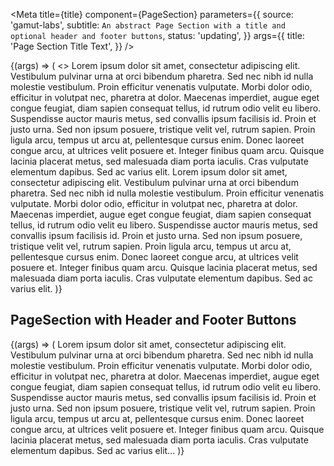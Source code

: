 

<Meta
  title={title}
  component={PageSection}
  parameters={{
    source: 'gamut-labs',
    subtitle: `An abstract Page Section with a title and optional header and footer buttons`,
    status: 'updating',
  }}
  args={{
    title: 'Page Section Title Text',
  }}
/>

<Canvas>
  <Story name="PageSection">
    {(args) => (
      <>
        <PageSection {...args}>
          Lorem ipsum dolor sit amet, consectetur adipiscing elit. Vestibulum
          pulvinar urna at orci bibendum pharetra. Sed nec nibh id nulla
          molestie vestibulum. Proin efficitur venenatis vulputate. Morbi dolor
          odio, efficitur in volutpat nec, pharetra at dolor. Maecenas
          imperdiet, augue eget congue feugiat, diam sapien consequat tellus, id
          rutrum odio velit eu libero. Suspendisse auctor mauris metus, sed
          convallis ipsum facilisis id. Proin et justo urna. Sed non ipsum
          posuere, tristique velit vel, rutrum sapien. Proin ligula arcu, tempus
          ut arcu at, pellentesque cursus enim. Donec laoreet congue arcu, at
          ultrices velit posuere et. Integer finibus quam arcu. Quisque lacinia
          placerat metus, sed malesuada diam porta iaculis. Cras vulputate
          elementum dapibus. Sed ac varius elit.
        </PageSection>
        <PageSection {...args}>
          Lorem ipsum dolor sit amet, consectetur adipiscing elit. Vestibulum
          pulvinar urna at orci bibendum pharetra. Sed nec nibh id nulla
          molestie vestibulum. Proin efficitur venenatis vulputate. Morbi dolor
          odio, efficitur in volutpat nec, pharetra at dolor. Maecenas
          imperdiet, augue eget congue feugiat, diam sapien consequat tellus, id
          rutrum odio velit eu libero. Suspendisse auctor mauris metus, sed
          convallis ipsum facilisis id. Proin et justo urna. Sed non ipsum
          posuere, tristique velit vel, rutrum sapien. Proin ligula arcu, tempus
          ut arcu at, pellentesque cursus enim. Donec laoreet congue arcu, at
          ultrices velit posuere et. Integer finibus quam arcu. Quisque lacinia
          placerat metus, sed malesuada diam porta iaculis. Cras vulputate
          elementum dapibus. Sed ac varius elit.
        </PageSection>
      </>
    )}
  </Story>
</Canvas>

<PropsTable story="PageSection" />

## PageSection with Header and Footer Buttons

<Canvas>
  <Story name="PageSection with Header and Footer Buttons">
    {(args) => (
      <PageSection
        {...args}
        headerButton={{
          text: 'Edit',
        }}
        headerSecondaryButton={{
          text: 'Share',
        }}
        footerButton={{
          text: 'Show more',
        }}
      >
        Lorem ipsum dolor sit amet, consectetur adipiscing elit. Vestibulum
        pulvinar urna at orci bibendum pharetra. Sed nec nibh id nulla molestie
        vestibulum. Proin efficitur venenatis vulputate. Morbi dolor odio,
        efficitur in volutpat nec, pharetra at dolor. Maecenas imperdiet, augue
        eget congue feugiat, diam sapien consequat tellus, id rutrum odio velit
        eu libero. Suspendisse auctor mauris metus, sed convallis ipsum
        facilisis id. Proin et justo urna. Sed non ipsum posuere, tristique
        velit vel, rutrum sapien. Proin ligula arcu, tempus ut arcu at,
        pellentesque cursus enim. Donec laoreet congue arcu, at ultrices velit
        posuere et. Integer finibus quam arcu. Quisque lacinia placerat metus,
        sed malesuada diam porta iaculis. Cras vulputate elementum dapibus. Sed
        ac varius elit...
      </PageSection>
    )}
  </Story>
</Canvas>

